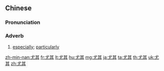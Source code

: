 ==Chinese==
{{zh-forms}}

===Pronunciation===
{{zh-pron
|m=yóuqí
|c=jau4 kei4
|h=pfs=yù-khì
|ma=zh-yóuqí.ogg
|mn=iû-kî
|cat=adv
}}

===Adverb===
{{zh-adv}}

# [[especially]]; [[particularly]]

{{zh-cat|Beginning}}

[[zh-min-nan:尤其]]
[[fr:尤其]]
[[lt:尤其]]
[[hu:尤其]]
[[mg:尤其]]
[[ja:尤其]]
[[ta:尤其]]
[[th:尤其]]
[[uk:尤其]]
[[zh:尤其]]